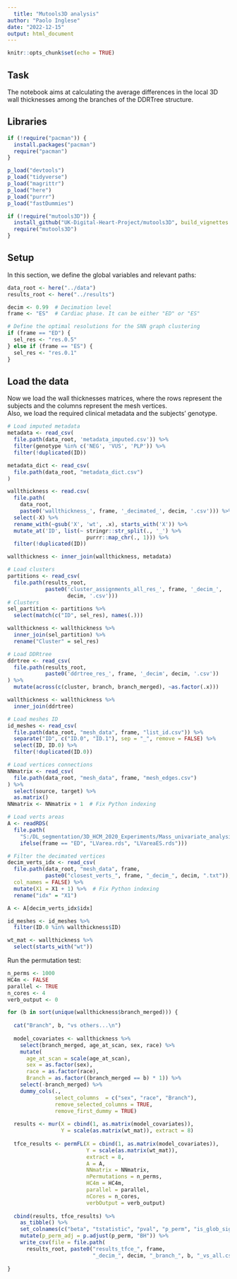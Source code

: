 ```yaml
---
  title: "Mutools3D analysis"
author: "Paolo Inglese"
date: "2022-12-15"
output: html_document
---
```

  
  ```r
knitr::opts_chunk$set(echo = TRUE)
```

## Task

The notebook aims at calculating the average differences in the local 3D wall
thicknesses among the branches of the DDRTree structure.

## Libraries

```r

if (!require("pacman")) {
  install.packages("pacman")
  require("pacman")
}

p_load("devtools")
p_load("tidyverse")
p_load("magrittr")
p_load("here")
p_load("purrr")
p_load("fastDummies")

if (!require("mutools3D")) {
  install_github("UK-Digital-Heart-Project/mutools3D", build_vignettes = TRUE)
  require("mutools3D")
}

```

## Setup

In this section, we define the global variables and relevant paths:
  
```r

data_root <- here("../data")
results_root <- here("../results")

decim <- 0.99  # Decimation level
frame <- "ES"  # Cardiac phase. It can be either "ED" or "ES"

# Define the optimal resolutions for the SNN graph clustering
if (frame == "ED") {
  sel_res <- "res.0.5"
} else if (frame == "ES") {
  sel_res <- "res.0.1"
}

```

## Load the data

Now we load the wall thicknesses matrices, where the rows represent the subjects
and the columns represent the mesh vertices.\
Also, we load the required clinical metadata and the subjects' genotype.

```r

# Load imputed metadata
metadata <- read_csv(
  file.path(data_root, 'metadata_imputed.csv')) %>%
  filter(genotype %in% c('NEG', 'VUS', 'PLP')) %>%
  filter(!duplicated(ID))

metadata_dict <- read_csv(
  file.path(data_root, "metadata_dict.csv")
)

wallthickness <- read.csv(
  file.path(
    data_root, 
    paste0('wallthickness_', frame, '_decimated_', decim, '.csv'))) %>%
  select(-X) %>%
  rename_with(~gsub('X', 'wt', .x), starts_with('X')) %>%
  mutate_at('ID', list(~ stringr::str_split(., '_') %>%
                         purrr::map_chr(., 1))) %>%
  filter(!duplicated(ID))

wallthickness <- inner_join(wallthickness, metadata)

# Load clusters
partitions <- read_csv(
  file.path(results_root,
            paste0('cluster_assignments_all_res_', frame, '_decim_', 
                   decim, '.csv')))
# Clusters
sel_partition <- partitions %>%
  select(match(c("ID", sel_res), names(.)))

wallthickness <- wallthickness %>%
  inner_join(sel_partition) %>%
  rename("Cluster" = sel_res)

# Load DDRtree
ddrtree <- read_csv(
  file.path(results_root,
            paste0('ddrtree_res_', frame, '_decim', decim, '.csv'))
) %>%
  mutate(across(c(cluster, branch, branch_merged), ~as.factor(.x)))

wallthickness <- wallthickness %>%
  inner_join(ddrtree)

```

```r

# Load meshes ID
id_meshes <- read_csv(
  file.path(data_root, "mesh_data", frame, "list_id.csv")) %>%
  separate("ID", c("ID.0", "ID.1"), sep = "_", remove = FALSE) %>%
  select(ID, ID.0) %>%
  filter(!duplicated(ID.0))

# Load vertices connections
NNmatrix <- read_csv(
  file.path(data_root, "mesh_data", frame, "mesh_edges.csv")
) %>%
  select(source, target) %>%
  as.matrix()
NNmatrix <- NNmatrix + 1  # Fix Python indexing

# Load verts areas
A <- readRDS(
  file.path(
    "S:/DL_segmentation/3D_HCM_2020_Experiments/Mass_univariate_analysis/data",
    ifelse(frame == "ED", "LVarea.rds", "LVareaES.rds")))

# Filter the decimated vertices
decim_verts_idx <- read_csv(
  file.path(data_root, "mesh_data", frame,
            paste0("closest_verts_", frame, "_decim_", decim, ".txt")),
  col_names = FALSE) %>%
  mutate(X1 = X1 + 1) %>%  # Fix Python indexing
  rename("idx" = "X1") 

A <- A[decim_verts_idx$idx]

id_meshes <- id_meshes %>%
  filter(ID.0 %in% wallthickness$ID)

wt_mat <- wallthickness %>%
  select(starts_with("wt"))

```

Run the permutation test:

```r

n_perms <- 1000
HC4m <- FALSE
parallel <- TRUE
n_cores <- 4
verb_output <- 0

for (b in sort(unique(wallthickness$branch_merged))) {
  
  cat("Branch", b, "vs others...\n")
  
  model_covariates <- wallthickness %>%
    select(branch_merged, age_at_scan, sex, race) %>%
    mutate(
      age_at_scan = scale(age_at_scan),
      sex = as.factor(sex),
      race = as.factor(race),
      Branch = as.factor((branch_merged == b) * 1)) %>%
    select(-branch_merged) %>%
    dummy_cols(.,
               select_columns  = c("sex", "race", "Branch"),
               remove_selected_columns = TRUE,
               remove_first_dummy = TRUE)
  
  results <- mur(X = cbind(1, as.matrix(model_covariates)),
                 Y = scale(as.matrix(wt_mat)), extract = 8)
  
  tfce_results <- permFL(X = cbind(1, as.matrix(model_covariates)),
                         Y = scale(as.matrix(wt_mat)),
                         extract = 8,
                         A = A,
                         NNmatrix = NNmatrix,
                         nPermutations = n_perms,
                         HC4m = HC4m,
                         parallel = parallel,
                         nCores = n_cores,
                         verbOutput = verb_output)
  
  cbind(results, tfce_results) %>%
    as_tibble() %>%
    set_colnames(c("beta", "tstatistic", "pval", "p_perm", "is_glob_signif")) %>%
    mutate(p_perm_adj = p.adjust(p_perm, "BH")) %>%
    write_csv(file = file.path(
      results_root, paste0("results_tfce_", frame, 
                           "_decim_", decim, "_branch_", b, "_vs_all.csv")))
  
}


```